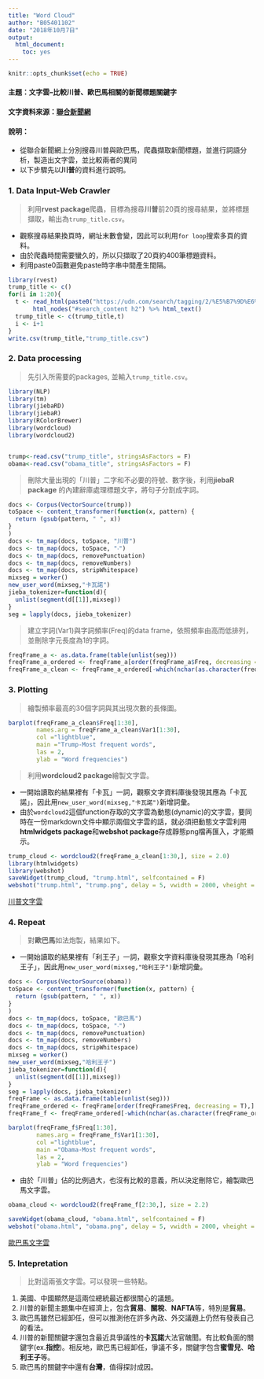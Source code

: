 ```yaml
---
title: "Word Cloud"
author: "B05401102"
date: "2018年10月7日"
output: 
  html_document: 
    toc: yes
---
```


```r
knitr::opts_chunk$set(echo = TRUE)
```

#### **主題**：文字雲--比較川普、歐巴馬相關的新聞標題關鍵字  

#### **文字資料來源**：[聯合新聞網](https://udn.com/news/index) 

#### **說明**：   
  - 從聯合新聞網上分別搜尋川普與歐巴馬，爬蟲擷取新聞標題，並進行詞語分析，製造出文字雲，並比較兩者的異同
  - 以下步驟先以**川普**的資料進行說明。

### **1. Data Input-Web Crawler** 
>利用**rvest package**爬蟲，目標為搜尋**川普**前20頁的搜尋結果，並將標題擷取，輸出為`trump_title.csv`。

  - 觀察搜尋結果換頁時，網址末數會變，因此可以利用`for loop`搜索多頁的資料。  
  - 由於爬蟲時間需要蠻久的，所以只擷取了20頁約400筆標題資料。  
  - 利用paste0函數避免paste時字串中間產生間隔。
```r
library(rvest)
trump_title <- c()
for(i in 1:20){
  t <- read_html(paste0("https://udn.com/search/tagging/2/%E5%B7%9D%E6%99%AE/",i))%>%
       html_nodes("#search_content h2") %>% html_text() 
  trump_title <- c(trump_title,t)
  i <- i+1
}
write.csv(trump_title,"trump_title.csv")
```

### **2. Data processing **  
>先引入所需要的packages, 並輸入`trump_title.csv`。

```r
library(NLP)
library(tm)
library(jiebaRD)
library(jiebaR)
library(RColorBrewer)
library(wordcloud)
library(wordcloud2)


trump<-read.csv("trump_title", stringsAsFactors = F)
obama<-read.csv("obama_title", stringsAsFactors = F)
```

>刪除大量出現的「川普」二字和不必要的符號、數字後，利用**jiebaR package** 的內建辭庫處理標題文字，將句子分割成字詞。

```r
docs <- Corpus(VectorSource(trump))
toSpace <- content_transformer(function(x, pattern) {
  return (gsub(pattern, " ", x))
}
)
docs <- tm_map(docs, toSpace, "川普")
docs <- tm_map(docs, toSpace, "‧")
docs <- tm_map(docs, removePunctuation)
docs <- tm_map(docs, removeNumbers)
docs <- tm_map(docs, stripWhitespace)
mixseg = worker()
new_user_word(mixseg,"卡瓦諾")
jieba_tokenizer=function(d){
  unlist(segment(d[[1]],mixseg))
}
seg = lapply(docs, jieba_tokenizer)
```

>建立字詞(Var1)與字詞頻率(Freq)的data frame，依照頻率由高而低排列，並刪除字元長度為1的字詞。

```r
freqFrame_a <- as.data.frame(table(unlist(seg)))
freqFrame_a_ordered <- freqFrame_a[order(freqFrame_a$Freq, decreasing = T),]
freqFrame_a_clean <- freqFrame_a_ordered[-which(nchar(as.character(freqFrame_a_ordered$Var1))==1),]
```

### **3. Plotting **  
>繪製頻率最高的30個字詞與其出現次數的長條圖。

```r
barplot(freqFrame_a_clean$Freq[1:30], 
        names.arg = freqFrame_a_clean$Var1[1:30],
        col ="lightblue", 
        main ="Trump-Most frequent words", 
        las = 2,
        ylab = "Word frequencies")
```

>利用**wordcloud2 package**繪製文字雲。
  
  - 一開始讀取的結果裡有「卡瓦」一詞，觀察文字資料庫後發現其應為「卡瓦諾」，因此用`new_user_word(mixseg,"卡瓦諾")`新增詞彙。
  - 由於`wordcloud2`這個function存取的文字雲為動態(dynamic)的文字雲，要同時在一份markdown文件中顯示兩個文字雲的話，就必須把動態文字雲利用**htmlwidgets package**和**webshot package**存成靜態png檔再匯入，才能顯示。

```r
trump_cloud <- wordcloud2(freqFrame_a_clean[1:30,], size = 2.0)
library(htmlwidgets)
library(webshot)
saveWidget(trump_cloud, "trump.html", selfcontained = F)
webshot("trump.html", "trump.png", delay = 5, vwidth = 2000, vheight = 2000)
```
 [川普文字雲](trump.png)



### **4. Repeat **
>對**歐巴馬**如法炮製，結果如下。  

  - 一開始讀取的結果裡有「利王子」一詞，觀察文字資料庫後發現其應為「哈利王子」，因此用`new_user_word(mixseg,"哈利王子")`新增詞彙。

```r

docs <- Corpus(VectorSource(obama))
toSpace <- content_transformer(function(x, pattern) {
  return (gsub(pattern, " ", x))
}
)
docs <- tm_map(docs, toSpace, "歐巴馬")
docs <- tm_map(docs, toSpace, "‧")
docs <- tm_map(docs, removePunctuation)
docs <- tm_map(docs, removeNumbers)
docs <- tm_map(docs, stripWhitespace)
mixseg = worker()
new_user_word(mixseg,"哈利王子")
jieba_tokenizer=function(d){
  unlist(segment(d[[1]],mixseg))
}
seg = lapply(docs, jieba_tokenizer)
freqFrame <- as.data.frame(table(unlist(seg)))
freqFrame_ordered <- freqFrame[order(freqFrame$Freq, decreasing = T),]
freqFrame_f <- freqFrame_ordered[-which(nchar(as.character(freqFrame_ordered$Var1))==1),]

```

```r
barplot(freqFrame_f$Freq[1:30], 
        names.arg = freqFrame_f$Var1[1:30],
        col ="lightblue", 
        main ="Obama-Most frequent words", 
        las = 2,
        ylab = "Word frequencies")
```

  - 由於「川普」佔的比例過大，也沒有比較的意義，所以決定刪除它，繪製歐巴馬文字雲。

  
```r
obama_cloud <- wordcloud2(freqFrame_f[2:30,], size = 2.2)

saveWidget(obama_cloud, "obama.html", selfcontained = F)
webshot("obama.html", "obama.png", delay = 5, vwidth = 2000, vheight = 2000)
```
 [歐巴馬文字雲](obama.png)

### **5. Intepretation **
> 比對這兩張文字雲。可以發現一些特點。

  1. 美國、中國顯然是這兩位總統最近都很關心的議題。  
  2. 川普的新聞主題集中在經濟上，包含**貿易**、**關稅**、**NAFTA**等，特別是**貿易**。  
  3. 歐巴馬雖然已經卸任，但可以推測他在許多內政、外交議題上仍然有發表自己的看法。  
  4. 川普的新聞關鍵字還包含最近具爭議性的**卡瓦諾**大法官醜聞。有比較負面的關鍵字(ex.**指控**)。相反地，歐巴馬已經卸任，爭議不多，關鍵字包含**蜜雪兒**、**哈利王子**等。  
  5. 歐巴馬的關鍵字中還有**台灣**，值得探討成因。  



